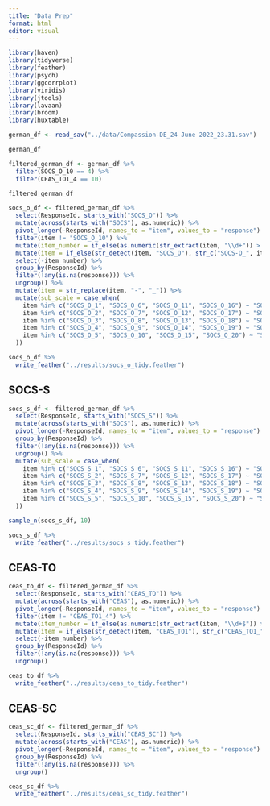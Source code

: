 ```yaml
---
title: "Data Prep"
format: html
editor: visual
---
```


```r
library(haven)
library(tidyverse)
library(feather)
library(psych)
library(ggcorrplot)
library(viridis)
library(jtools)
library(lavaan)
library(broom)
library(huxtable)
```

```r
german_df <- read_sav("../data/Compassion-DE_24 June 2022_23.31.sav")
```

```r
german_df
```

```r
filtered_german_df <- german_df %>% 
  filter(SOCS_O_10 == 4) %>% 
  filter(CEAS_TO1_4 == 10)

filtered_german_df
```

```r
socs_o_df <- filtered_german_df %>% 
  select(ResponseId, starts_with("SOCS_O")) %>% 
  mutate(across(starts_with("SOCS"), as.numeric)) %>% 
  pivot_longer(-ResponseId, names_to = "item", values_to = "response") %>% 
  filter(item != "SOCS_O_10") %>% 
  mutate(item_number = if_else(as.numeric(str_extract(item, "\\d+")) > 10 & str_detect(item, "SOCS_O"), as.numeric(str_extract(item, "\\d+")) - 1, as.numeric(str_extract(item, "\\d+")))) %>% 
  mutate(item = if_else(str_detect(item, "SOCS_O"), str_c("SOCS-O_", item_number), item)) %>% 
  select(-item_number) %>% 
  group_by(ResponseId) %>% 
  filter(!any(is.na(response))) %>% 
  ungroup() %>% 
  mutate(item = str_replace(item, "-", "_")) %>% 
  mutate(sub_scale = case_when(
    item %in% c("SOCS_O_1", "SOCS_O_6", "SOCS_O_11", "SOCS_O_16") ~ "SOCS_O_Recognizing_Suffering",
    item %in% c("SOCS_O_2", "SOCS_O_7", "SOCS_O_12", "SOCS_O_17") ~ "SOCS_O_Understanding_Suffering",
    item %in% c("SOCS_O_3", "SOCS_O_8", "SOCS_O_13", "SOCS_O_18") ~ "SOCS_O_Feeling_Suffering",
    item %in% c("SOCS_O_4", "SOCS_O_9", "SOCS_O_14", "SOCS_O_19") ~ "SOCS_O_Tolerating_Feelings",
    item %in% c("SOCS_O_5", "SOCS_O_10", "SOCS_O_15", "SOCS_O_20") ~ "SOCS_O_Acting_To_Alleviate"
  ))
```

```r
socs_o_df %>% 
  write_feather("../results/socs_o_tidy.feather")
```

## SOCS-S

```r
socs_s_df <- filtered_german_df %>% 
  select(ResponseId, starts_with("SOCS_S")) %>% 
  mutate(across(starts_with("SOCS"), as.numeric)) %>% 
  pivot_longer(-ResponseId, names_to = "item", values_to = "response") %>% 
  group_by(ResponseId) %>%
  filter(!any(is.na(response))) %>%
  ungroup() %>% 
  mutate(sub_scale = case_when(
    item %in% c("SOCS_S_1", "SOCS_S_6", "SOCS_S_11", "SOCS_S_16") ~ "SOCS_S_Recognizing_Suffering",
    item %in% c("SOCS_S_2", "SOCS_S_7", "SOCS_S_12", "SOCS_S_17") ~ "SOCS_S_Understanding_Suffering",
    item %in% c("SOCS_S_3", "SOCS_S_8", "SOCS_S_13", "SOCS_S_18") ~ "SOCS_S_Feeling_Suffering",
    item %in% c("SOCS_S_4", "SOCS_S_9", "SOCS_S_14", "SOCS_S_19") ~ "SOCS_S_Tolerating_Feelings",
    item %in% c("SOCS_S_5", "SOCS_S_10", "SOCS_S_15", "SOCS_S_20") ~ "SOCS_S_Acting_To_Alleviate"
  ))

sample_n(socs_s_df, 10)
```

```r
socs_s_df %>% 
  write_feather("../results/socs_s_tidy.feather")
```

## CEAS-TO

```r
ceas_to_df <- filtered_german_df %>%
  select(ResponseId, starts_with("CEAS_TO")) %>% 
  mutate(across(starts_with("CEAS"), as.numeric)) %>% 
  pivot_longer(-ResponseId, names_to = "item", values_to = "response") %>% 
  filter(item != "CEAS_TO1_4") %>% 
  mutate(item_number = if_else(as.numeric(str_extract(item, "\\d+$")) > 4 & str_detect(item, "CEAS_TO1"), as.numeric(str_extract(item, "\\d+$")) - 1, as.numeric(str_extract(item, "\\d+$")))) %>% 
  mutate(item = if_else(str_detect(item, "CEAS_TO1"), str_c("CEAS_TO1_", item_number), item)) %>% 
  select(-item_number) %>%
  group_by(ResponseId) %>%
  filter(!any(is.na(response))) %>%
  ungroup()
```

```r
ceas_to_df %>% 
  write_feather("../results/ceas_to_tidy.feather")
```

## CEAS-SC

```r
ceas_sc_df <- filtered_german_df %>%
  select(ResponseId, starts_with("CEAS_SC")) %>% 
  mutate(across(starts_with("CEAS"), as.numeric)) %>% 
  pivot_longer(-ResponseId, names_to = "item", values_to = "response") %>% 
  group_by(ResponseId) %>%
  filter(!any(is.na(response))) %>%
  ungroup()
```

```r
ceas_sc_df %>% 
  write_feather("../results/ceas_sc_tidy.feather")
```
